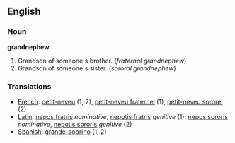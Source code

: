 ==English==

===Noun===
'''grandnephew'''

#Grandson of someone's brother. (''fraternal grandnephew'')
#Grandson of someone's sister. (''sororal grandnephew'')

===Translations===
*[[French]]: [[petit-neveu]] (1, 2), [[petit-neveu fraternel]] (1), [[petit-neveu sororel]] (2)
*[[Latin]]: [[nepos fratris]] ''nominative'', [[nepotis fratris]] ''genitive'' (1); [[nepos sororis]] ''nominative'', [[nepotis sororis]] ''genitive'' (2)
*[[Spanish]]: [[grande-sobrino]] (1, 2)
